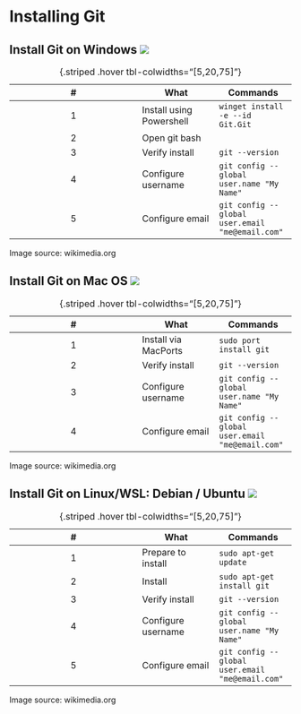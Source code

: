# Installing Git

## Install Git on Windows ![](https://upload.wikimedia.org/wikipedia/commons/thumb/5/5f/Windows_logo_-_2012.svg/1024px-Windows_logo_-_2012.svg.png){.inline}

:::{.center-y}

| \# | What | Commands |
| :---: | --- | --- |
| 1 | Install using Powershell | ```winget install -e --id Git.Git``` |
| 2 | Open git bash | |
| 3 | Verify install | ```git --version``` |
| 4 | Configure username | ```git config --global user.name "My Name"``` |
| 5 | Configure email | ```git config --global user.email "me@email.com"``` |

: {.striped .hover tbl-colwidths="[5,20,75]"}

:::

:::{.footer}
Image source: wikimedia.org
:::

## Install Git on Mac OS ![](https://upload.wikimedia.org/wikipedia/commons/thumb/3/31/Apple_logo_white.svg/1724px-Apple_logo_white.svg.png){.inline}

:::{.center-y}

| \# | What | Commands |
| :---: | --- | --- |
| 1 | Install via MacPorts | ```sudo port install git``` |
| 2 | Verify install | ```git --version``` |
| 3 | Configure username | ```git config --global user.name "My Name"``` |
| 4 | Configure email | ```git config --global user.email "me@email.com"``` |

: {.striped .hover tbl-colwidths="[5,20,75]"}

:::

:::{.footer}
Image source: wikimedia.org
:::

## Install Git on Linux/WSL: Debian / Ubuntu ![](https://upload.wikimedia.org/wikipedia/commons/thumb/3/35/Tux.svg/1727px-Tux.svg.png){.inline}

:::{.center-y}

| \# | What | Commands |
| :---: | --- | --- |
| 1 | Prepare to install | ```sudo apt-get update``` |
| 2 | Install | ```sudo apt-get install git``` |
| 3 | Verify install | ```git --version``` |
| 4 | Configure username | ```git config --global user.name "My Name"``` |
| 5 | Configure email | ```git config --global user.email "me@email.com"``` |

: {.striped .hover tbl-colwidths="[5,20,75]"}

:::

:::{.footer}
Image source: wikimedia.org
:::

